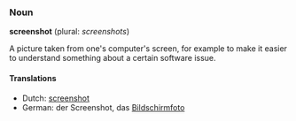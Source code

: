 ===Noun===
'''screenshot''' (plural: ''screenshots'')

A picture taken from one's computer's screen, for example to make it easier to understand something about a certain software issue.

====Translations====
*Dutch: [[screenshot]]
*German: der Screenshot, das [[Bildschirmfoto]]